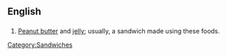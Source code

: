==English==

==={{initialism}}===
{{en-initialism}}

# [[peanut butter|Peanut butter]] and [[jelly]]; usually, a sandwich made using these foods.

[[Category:Sandwiches]]